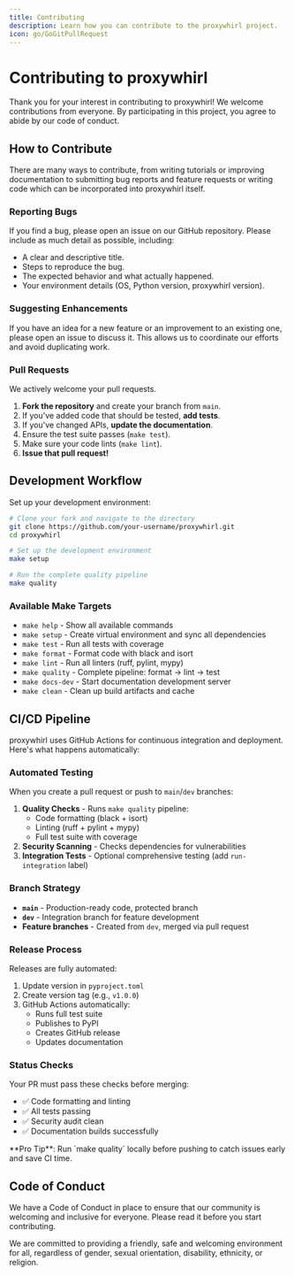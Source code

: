 ```yaml
---
title: Contributing
description: Learn how you can contribute to the proxywhirl project.
icon: go/GoGitPullRequest
---
```


# Contributing to proxywhirl

Thank you for your interest in contributing to proxywhirl! We welcome contributions from everyone. By participating in this project, you agree to abide by our code of conduct.

## How to Contribute

There are many ways to contribute, from writing tutorials or improving documentation to submitting bug reports and feature requests or writing code which can be incorporated into proxywhirl itself.

### Reporting Bugs

If you find a bug, please open an issue on our GitHub repository. Please include as much detail as possible, including:

- A clear and descriptive title.
- Steps to reproduce the bug.
- The expected behavior and what actually happened.
- Your environment details (OS, Python version, proxywhirl version).

### Suggesting Enhancements

If you have an idea for a new feature or an improvement to an existing one, please open an issue to discuss it. This allows us to coordinate our efforts and avoid duplicating work.

### Pull Requests

We actively welcome your pull requests.

1.  **Fork the repository** and create your branch from `main`.
2.  If you've added code that should be tested, **add tests**.
3.  If you've changed APIs, **update the documentation**.
4.  Ensure the test suite passes (`make test`).
5.  Make sure your code lints (`make lint`).
6.  **Issue that pull request!**

## Development Workflow

Set up your development environment:

```bash
# Clone your fork and navigate to the directory
git clone https://github.com/your-username/proxywhirl.git
cd proxywhirl

# Set up the development environment
make setup

# Run the complete quality pipeline
make quality
```

### Available Make Targets

- `make help` - Show all available commands
- `make setup` - Create virtual environment and sync all dependencies  
- `make test` - Run all tests with coverage
- `make format` - Format code with black and isort
- `make lint` - Run all linters (ruff, pylint, mypy)
- `make quality` - Complete pipeline: format → lint → test
- `make docs-dev` - Start documentation development server
- `make clean` - Clean up build artifacts and cache

## CI/CD Pipeline

proxywhirl uses GitHub Actions for continuous integration and deployment. Here's what happens automatically:

### Automated Testing
When you create a pull request or push to `main`/`dev` branches:

1. **Quality Checks** - Runs `make quality` pipeline:
   - Code formatting (black + isort)
   - Linting (ruff + pylint + mypy)
   - Full test suite with coverage
2. **Security Scanning** - Checks dependencies for vulnerabilities
3. **Integration Tests** - Optional comprehensive testing (add `run-integration` label)

### Branch Strategy
- **`main`** - Production-ready code, protected branch
- **`dev`** - Integration branch for feature development
- **Feature branches** - Created from `dev`, merged via pull request

### Release Process
Releases are fully automated:

1. Update version in `pyproject.toml`
2. Create version tag (e.g., `v1.0.0`) 
3. GitHub Actions automatically:
   - Runs full test suite
   - Publishes to PyPI
   - Creates GitHub release
   - Updates documentation

### Status Checks
Your PR must pass these checks before merging:
- ✅ Code formatting and linting
- ✅ All tests passing
- ✅ Security audit clean
- ✅ Documentation builds successfully

<Callout type="tip">
  **Pro Tip**: Run `make quality` locally before pushing to catch issues early and save CI time.
</Callout>

## Code of Conduct

We have a Code of Conduct in place to ensure that our community is welcoming and inclusive for everyone. Please read it before you start contributing.

<Callout type="info">
  We are committed to providing a friendly, safe and welcoming environment for all, regardless of gender, sexual orientation, disability, ethnicity, or religion.
</Callout> 